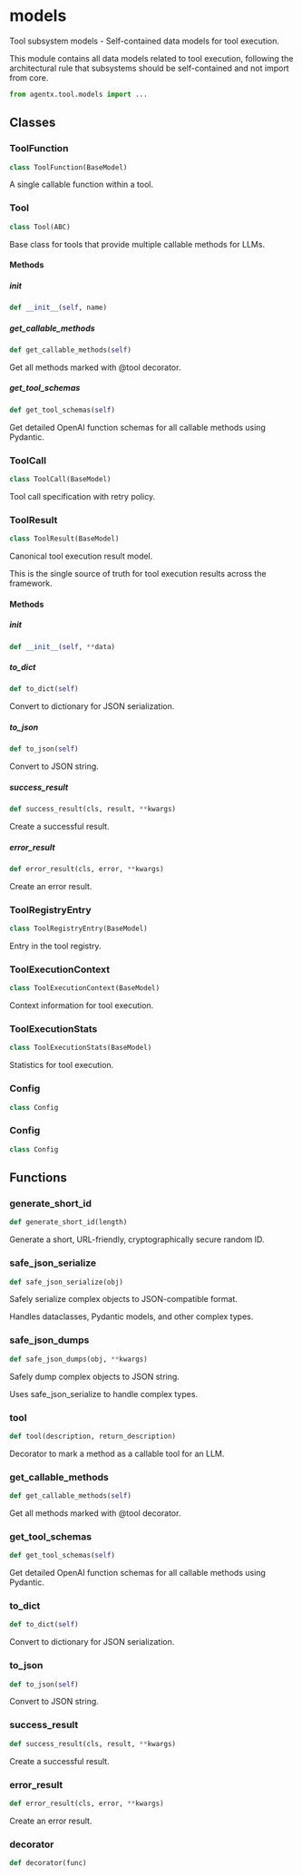 # models

Tool subsystem models - Self-contained data models for tool execution.

This module contains all data models related to tool execution, following the architectural rule that subsystems should be self-contained and not import from core.

```python
from agentx.tool.models import ...
```

## Classes

### ToolFunction

```python
class ToolFunction(BaseModel)
```

A single callable function within a tool.


### Tool

```python
class Tool(ABC)
```

Base class for tools that provide multiple callable methods for LLMs.

#### Methods

##### __init__

```python
def __init__(self, name)
```


##### get_callable_methods

```python
def get_callable_methods(self)
```

Get all methods marked with @tool decorator.


##### get_tool_schemas

```python
def get_tool_schemas(self)
```

Get detailed OpenAI function schemas for all callable methods using Pydantic.



### ToolCall

```python
class ToolCall(BaseModel)
```

Tool call specification with retry policy.


### ToolResult

```python
class ToolResult(BaseModel)
```

Canonical tool execution result model.

This is the single source of truth for tool execution results across the framework.

#### Methods

##### __init__

```python
def __init__(self, **data)
```


##### to_dict

```python
def to_dict(self)
```

Convert to dictionary for JSON serialization.


##### to_json

```python
def to_json(self)
```

Convert to JSON string.


##### success_result

```python
def success_result(cls, result, **kwargs)
```

Create a successful result.


##### error_result

```python
def error_result(cls, error, **kwargs)
```

Create an error result.



### ToolRegistryEntry

```python
class ToolRegistryEntry(BaseModel)
```

Entry in the tool registry.


### ToolExecutionContext

```python
class ToolExecutionContext(BaseModel)
```

Context information for tool execution.


### ToolExecutionStats

```python
class ToolExecutionStats(BaseModel)
```

Statistics for tool execution.


### Config

```python
class Config
```


### Config

```python
class Config
```


## Functions

### generate_short_id

```python
def generate_short_id(length)
```

Generate a short, URL-friendly, cryptographically secure random ID.


### safe_json_serialize

```python
def safe_json_serialize(obj)
```

Safely serialize complex objects to JSON-compatible format.

Handles dataclasses, Pydantic models, and other complex types.


### safe_json_dumps

```python
def safe_json_dumps(obj, **kwargs)
```

Safely dump complex objects to JSON string.

Uses safe_json_serialize to handle complex types.


### tool

```python
def tool(description, return_description)
```

Decorator to mark a method as a callable tool for an LLM.


### get_callable_methods

```python
def get_callable_methods(self)
```

Get all methods marked with @tool decorator.


### get_tool_schemas

```python
def get_tool_schemas(self)
```

Get detailed OpenAI function schemas for all callable methods using Pydantic.


### to_dict

```python
def to_dict(self)
```

Convert to dictionary for JSON serialization.


### to_json

```python
def to_json(self)
```

Convert to JSON string.


### success_result

```python
def success_result(cls, result, **kwargs)
```

Create a successful result.


### error_result

```python
def error_result(cls, error, **kwargs)
```

Create an error result.


### decorator

```python
def decorator(func)
```


